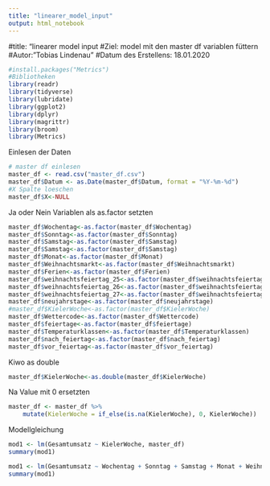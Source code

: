 ```yaml
---
title: "linearer_model_input"
output: html_notebook
---
```



#title: "linearer model input
#Ziel: model mit den master df variablen füttern
#Autor: "Tobias Lindenau"
#Datum des Erstellens: 18.01.2020


```r
#install.packages("Metrics")
#Bibliotheken
library(readr)
library(tidyverse)
library(lubridate)
library(ggplot2)
library(dplyr)
library(magrittr)
library(broom)
library(Metrics)

```

Einlesen der Daten
```r
# master df einlesen
master_df <- read.csv("master_df.csv")
master_df$Datum <- as.Date(master_df$Datum, format = "%Y-%m-%d")
#X Spalte loeschen
master_df$X<-NULL

```

Ja oder Nein Variablen als as.factor setzten
```r
master_df$Wochentag<-as.factor(master_df$Wochentag)
master_df$Sonntag<-as.factor(master_df$Sonntag)
master_df$Samstag<-as.factor(master_df$Samstag)
master_df$Samstag<-as.factor(master_df$Samstag)
master_df$Monat<-as.factor(master_df$Monat)
master_df$Weihnachtsmarkt<-as.factor(master_df$Weihnachtsmarkt)
master_df$Ferien<-as.factor(master_df$Ferien)
master_df$weihnachtsfeiertag_25<-as.factor(master_df$weihnachtsfeiertag_25)
master_df$weihnachtsfeiertag_26<-as.factor(master_df$weihnachtsfeiertag_26)
master_df$weihnachtsfeiertag_27<-as.factor(master_df$weihnachtsfeiertag_27)
master_df$neujahrstage<-as.factor(master_df$neujahrstage)
#master_df$KielerWoche<-as.factor(master_df$KielerWoche)
master_df$Wettercode<-as.factor(master_df$Wettercode)
master_df$feiertage<-as.factor(master_df$feiertage)
master_df$Temperaturklassen<-as.factor(master_df$Temperaturklassen)
master_df$nach_feiertag<-as.factor(master_df$nach_feiertag)
master_df$vor_feiertag<-as.factor(master_df$vor_feiertag)

```

Kiwo as double
```r
master_df$KielerWoche<-as.double(master_df$KielerWoche)
```

Na Value mit 0 ersetzten
```r
master_df <- master_df %>%
    mutate(KielerWoche = if_else(is.na(KielerWoche), 0, KielerWoche))
```


Modellgleichung
```r
mod1 <- lm(Gesamtumsatz ~ KielerWoche, master_df)
summary(mod1)

```

```r
mod1 <- lm(Gesamtumsatz ~ Wochentag + Sonntag + Samstag + Monat + Weihnachtsmarkt + Ferien + Monat + Ware_1 + Ware_2 + Ware_3 + Ware_4 + Ware_5 + Ware_6 + weihnachtsfeiertag_25 + weihnachtsfeiertag_26 + weihnachtsfeiertag_27 + neujahrstage + KielerWoche, master_df)
summary(mod1)
```

